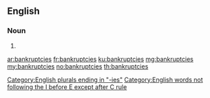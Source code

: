 ==English==
{{wikipedia}}
===Noun===
{{head|en|plural}}

# {{plural of|bankruptcy|lang=en|nocat=1}}

[[Category:English plurals ending in "-ies"]]
[[Category:English words not following the I before E except after C rule]]

[[ar:bankruptcies]]
[[fr:bankruptcies]]
[[ku:bankruptcies]]
[[mg:bankruptcies]]
[[my:bankruptcies]]
[[no:bankruptcies]]
[[th:bankruptcies]]
